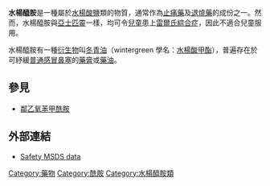 {{Drugbox
| verifiedrevid = 464386263
| IUPAC_name = 2-hydroxybenzamide
| image = Salicylamide.svg
| width = 150
| image2 = Salicylamide-3D-balls.png

<!--Clinical data-->
| tradename =  
| MedlinePlus = a681004
| pregnancy_AU = <!-- A / B1 / B2 / B3 / C / D / X -->
| pregnancy_US = <!-- A / B            / C / D / X -->
| pregnancy_category =  
| legal_AU = <!-- Unscheduled / S2 / S3 / S4 / S5 / S6 / S7 / S8 / S9 -->
| legal_CA = <!--             / Schedule I, II, III, IV, V, VI, VII, VIII -->
| legal_UK = <!-- GSL         / P       / POM / CD / Class A, B, C -->
| legal_US = <!-- OTC                   / Rx-only  / Schedule I, II, III, IV, V -->
| legal_status =  
| routes_of_administration =  

<!--Pharmacokinetic data-->
| bioavailability =  
| protein_bound =  
| metabolism =  
| elimination_half-life =  
| excretion = [[腎|腎]]

<!--Identifiers-->
| CASNo_Ref = {{cascite|correct|CAS}}
| CAS_number_Ref = {{cascite|correct|??}}
| CAS_number = 65-45-2
| ATC_prefix = N02
| ATC_suffix = BA05
| ATC_supplemental = <br />{{ATC|N02|BA55}}（複方）
| PubChem = 5147
| DrugBank_Ref = {{drugbankcite|correct|drugbank}}
| DrugBank = DB08797
| ChemSpiderID_Ref = {{chemspidercite|correct|chemspider}}
| ChemSpiderID = 4963
| UNII_Ref = {{fdacite|correct|FDA}}
| UNII = EM8BM710ZC
| ChEBI_Ref = {{ebicite|correct|EBI}}
| ChEBI = 32114
| ChEMBL_Ref = {{ebicite|correct|EBI}}
| ChEMBL = 27577
| NIAID_ChemDB = 018403

<!--Chemical data-->
| C=7 | H=7 | N=1 | O=2 
| molecular_weight = 137.136 g/mol
| smiles = O=C(c1ccccc1O)N
| InChI = 1/C7H7NO2/c8-7(10)5-3-1-2-4-6(5)9/h1-4,9H,(H2,8,10)
| InChIKey = SKZKKFZAGNVIMN-UHFFFAOYAB
| StdInChI_Ref = {{stdinchicite|correct|chemspider}}
| StdInChI = 1S/C7H7NO2/c8-7(10)5-3-1-2-4-6(5)9/h1-4,9H,(H2,8,10)
| StdInChIKey_Ref = {{stdinchicite|correct|chemspider}}
| StdInChIKey = SKZKKFZAGNVIMN-UHFFFAOYSA-N
| density = 1.33
| solubility = 可溶於熱水、[[醚|醚]]、[[醇|醇]]和[[氯仿|氯仿]]。
}}

'''水楊醯胺'''是一種屬於[[水楊酸鹽|水楊酸鹽]]類的物質，通常作為[[止痛藥|止痛藥]]及[[退燒藥|退燒藥]]的成份之一。然而，水楊醯胺與[[亞士匹靈|亞士匹靈]]一樣，均可令[[兒童|兒童]]患上[[雷爾氏綜合症|雷爾氏綜合症]]，因此不適合兒童服用。

水楊醯胺有一種[[衍生物|衍生物]]叫[[冬青油|冬青油]]（wintergreen 學名：[[水楊酸甲酯|水楊酸甲酯]]），普遍存在於可紓緩[[普通感冒|普通感冒]][[鼻塞|鼻塞]]的[[藥膏|藥膏]]或[[藥油|藥油]]。

==參見==
*[[鄰乙氧苯甲酰胺|鄰乙氧苯甲酰胺]]

==外部連結==
* [http://www.sciencelab.com/msds.php?msdsId=9924856 Safety MSDS data] {{Wayback|url=http://www.sciencelab.com/msds.php?msdsId=9924856 |date=20160303210047 }}

{{Salicylates}}
{{镇痛药}}
{{Anti-inflammatory products}}
{{有機化合物小作品}}

[[Category:藥物|Category:藥物]]
[[Category:酰胺|Category:酰胺]]
[[Category:水楊醯胺類|Category:水楊醯胺類]]
